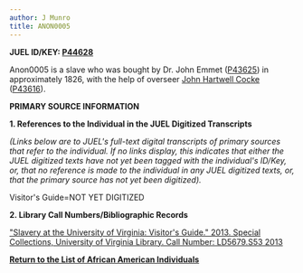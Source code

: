 ```yaml
---
author: J Munro
title: ANON0005
---
```

**JUEL ID/KEY: [P44628](http://juel.iath.virginia.edu/public_person?person=44628 "P44628")**

Anon0005 is a slave who was bought by Dr. John Emmet ([P43625](http://juel.iath.virginia.edu/public_person?person=43625 "P43625")) in approximately 1826, with the help of overseer [John Hartwell Cocke](http://juel.iath.virginia.edu/node/642 "JOHN HARTWELL COCKE") ([P43616](http://juel.iath.virginia.edu/public_person?person=43616 "P43616")).

**PRIMARY SOURCE INFORMATION** 

**1\. References to the Individual in the JUEL Digitized Transcripts**

_(Links below are to JUEL's full-text digital transcripts of primary sources that refer to the individual. If no links display, this indicates that either the JUEL digitized texts have not yet been tagged with the individual's ID/Key, or, that no reference is made to the individual in any JUEL digitized texts, or, that the primary source has not yet been digitized)._  

Visitor's Guide=NOT YET DIGITIZED

**2\. Library Call Numbers/Bibliographic Records**

["Slavery at the University of Virginia: Visitor's Guide." 2013. Special Collections, University of Virginia Library. Call Number: LD5679.S53 2013](http://search.lib.virginia.edu/catalog/u6371432) 

**[Return to the List of African American Individuals](http://juel.iath.virginia.edu/node/367 "Return to the List of African-American Individuals")**